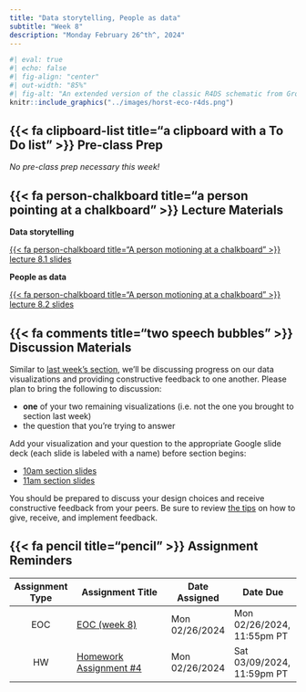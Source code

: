```yaml
---
title: "Data storytelling, People as data"
subtitle: "Week 8"
description: "Monday February 26^th^, 2024"
---
```


```r
#| eval: true 
#| echo: false
#| fig-align: "center"
#| out-width: "85%" 
#| fig-alt: "An extended version of the classic R4DS schematic from Grolemund & Wickham, with environmental data science, communities, and communication added."
knitr::include_graphics("../images/horst-eco-r4ds.png")
```

## {{< fa clipboard-list title="a clipboard with a To Do list" >}} Pre-class Prep {#pre-class-prep}

*No pre-class prep necessary this week!* 

## {{< fa person-chalkboard title="a person pointing at a chalkboard" >}} Lecture Materials {#lecture-materials}

::: {.grid}

::: {.g-col-12 .g-col-md-6}
::: {.center-text}
[**Data storytelling**]{.teal-text .body-text-m}

[{{< fa person-chalkboard title="A person motioning at a chalkboard" >}} lecture 8.1 slides](lecture-slides/week8.1-data-stories-slides.qmd){.btn role="button" target="_blank"} 
:::
:::

::: {.g-col-12 .g-col-md-6}
::: {.center-text}
[**People as data**]{.teal-text .body-text-m}

[{{< fa person-chalkboard title="A person motioning at a chalkboard" >}} lecture 8.2 slides](lecture-slides/week8.2-people-as-data-slides.qmd){.btn role="button" target="_blank"} 
:::
:::

:::

## {{< fa comments title="two speech bubbles" >}} Discussion Materials {#discussion-materials}

Similar to [last week's section](https://samanthacsik.github.io/EDS-240-data-viz/course-materials/week7.html#discussion-materials), we'll be discussing progress on our data visualizations and providing constructive feedback to one another. Please plan to bring the following to discussion:

- **one** of your two remaining visualizations (i.e. not the one you brought to section last week)
- the question that you're trying to answer

Add your visualization and your question to the appropriate Google slide deck (each slide is labeled with a name) before section begins:

- [10am section slides](https://docs.google.com/presentation/d/1yMazygIdqDcR2J4wlPmPZ9ao40kHE9QmXHFgK7LTNbY/edit?usp=sharing)
- [11am section slides](https://docs.google.com/presentation/d/1Y4Tf6j4ub8cU9hqp61J1sa31hQidlkIIPhvXVjuZNhU/edit?usp=sharing)

You should be prepared to discuss your design choices and receive constructive feedback from your peers. Be sure to review [the tips](https://samanthacsik.github.io/EDS-240-data-viz/course-materials/week7.html#how-to-give-receive-feedback) on how to give, receive, and  implement feedback.

## {{< fa pencil title="pencil" >}} Assignment Reminders {#assignment-reminders}

<!-- | Assignment Type | Assignment Title       | Date Assigned  | Date Due                   | -->
<!-- |:---------------:|------------------------|----------------|----------------------------| -->
<!-- | EOC             | EOC (week 8)           | Mon 02/26/2024 | Mon 02/26/2024, 11:55pm PT | -->
<!-- | HW              | Homework Assignment #4 | Mon 02/26/2024 | Sat 03/09/2024, 11:59pm PT | -->

| Assignment Type | Assignment Title                                                 | Date Assigned  | Date Due        |
|:---------------:|-------------------------------------------------------|----------------|----------------------------|
| EOC             | [EOC (week 8)](https://forms.gle/aqUwck6jABKRUfYMA)   | Mon 02/26/2024 | Mon 02/26/2024, 11:55pm PT |
| HW              | [Homework Assignment #4](../assignments/HW4.qmd)      | Mon 02/26/2024 | Sat 03/09/2024, 11:59pm PT |
